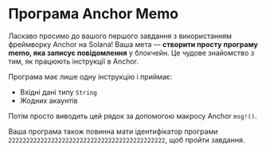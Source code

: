 # Програма Anchor Memo

Ласкаво просимо до вашого першого завдання з використанням фреймворку Anchor на Solana! Ваша мета — **створити просту програму memo, яка записує повідомлення** у блокчейн. Це чудове знайомство з тим, як працюють інструкції в Anchor.

Програма має лише одну інструкцію і приймає:

- Вхідні дані типу `String`
- Жодних акаунтів

Потім просто виводить цей рядок за допомогою макросу Anchor `msg!()`.

Ваша програма також повинна мати ідентифікатор програми `22222222222222222222222222222222222222222222`, щоб пройти завдання.
